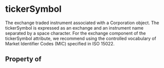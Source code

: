 # tickerSymbol

The exchange traded instrument associated with a Corporation object. The tickerSymbol is expressed as an exchange and an instrument name separated by a space character. For the exchange component of the tickerSymbol attribute, we recommend using the controlled vocabulary of Market Identifier Codes (MIC) specified in ISO 15022.

## Property of



